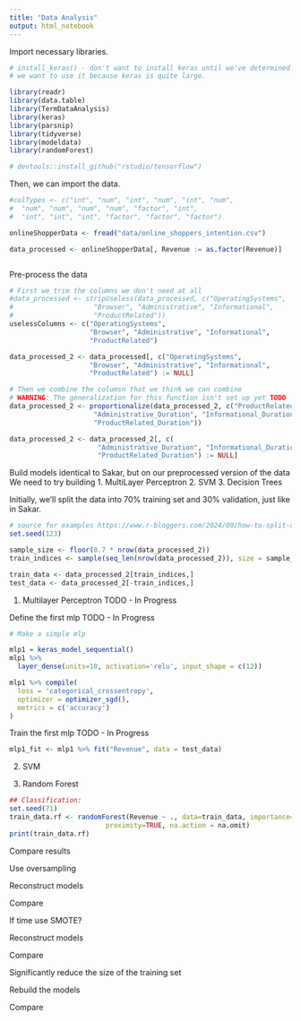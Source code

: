 ```yaml
---
title: "Data Analysis"
output: html_notebook
---
```


Import necessary libraries.

```r

# install_keras() - don't want to install keras until we've determined
# we want to use it because keras is quite large.

library(readr)
library(data.table)
library(TermDataAnalysis)
library(keras)
library(parsnip)
library(tidyverse)
library(modeldata)
library(randomForest)

# devtools::install_github("rstudio/tensorflow")

```

Then, we can import the data.

```r
#colTypes <- c("int", "num", "int", "num", "int", "num", 
#  "num", "num", "num", "num", "factor", "int",
#  "int", "int", "int", "factor", "factor", "factor")

onlineShopperData <- fread("data/online_shoppers_intention.csv")

data_processed <- onlineShopperData[, Revenue := as.factor(Revenue)]



```


Pre-process the data
```r

# First we trim the columns we don't need at all
#data_processed <- stripUseless(data_processed, c("OperatingSystems", 
#                    "Browser", "Administrative", "Informational", 
#                    "ProductRelated"))
uselessColumns <- c("OperatingSystems", 
                    "Browser", "Administrative", "Informational", 
                    "ProductRelated")

data_processed_2 <- data_processed[, c("OperatingSystems", 
                    "Browser", "Administrative", "Informational", 
                    "ProductRelated") := NULL]

# Then we combine the columsn that we think we can combine
# WARNING: The generalization for this function isn't set up yet TODO
data_processed_2 <- proportionalize(data_processed_2, c("ProductRelated_Duration",
                     "Administrative_Duration", "Informational_Duration", 
                     "ProductRelated_Duration"))

data_processed_2 <- data_processed_2[, c(
                      "Administrative_Duration", "Informational_Duration", 
                      "ProductRelated_Duration") := NULL]

```


Build models identical to Sakar, but on our preprocessed version of the data
We need to try building 
1. MultiLayer Perceptron
2. SVM
3. Decision Trees

Initially, we'll split the data into 70% training set and 30% validation, just like
in Sakar.

```r

# source for examples https://www.r-bloggers.com/2024/09/how-to-split-a-data-frame-in-r-a-comprehensive-guide-for-beginners/
set.seed(123)

sample_size <- floor(0.7 * nrow(data_processed_2))
train_indices <- sample(seq_len(nrow(data_processed_2)), size = sample_size)

train_data <- data_processed_2[train_indices,]
test_data <- data_processed_2[-train_indices,]


```


1. Multilayer Perceptron
TODO - In Progress

Define the first mlp
TODO - In Progress
```r

# Make a simple mlp

mlp1 = keras_model_sequential()
mlp1 %>%
  layer_dense(units=10, activation='relu', input_shape = c(12))

mlp1 %>% compile(
  loss = 'categorical_crossentropy',
  optimizer = optimizer_sgd(),
  metrics = c('accuracy')
)

```

Train the first mlp
TODO - In Progress
```r

mlp1_fit <- mlp1 %>% fit("Revenue", data = test_data)

```

2. SVM

3. Random Forest
```r

## Classification:
set.seed(71)
train_data.rf <- randomForest(Revenue ~ ., data=train_data, importance=TRUE,
                        proximity=TRUE, na.action = na.omit)
print(train_data.rf)

```


Compare results

Use oversampling

Reconstruct models

Compare

If time use SMOTE?

Reconstruct models

Compare

Significantly reduce the size of the training set

Rebuild the models 

Compare


